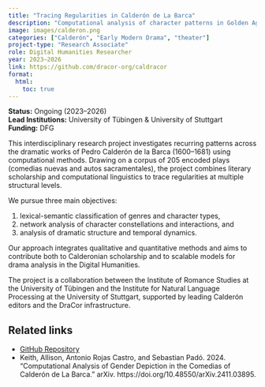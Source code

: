 ```yaml
---
title: "Tracing Regularities in Calderón de La Barca"
description: "Computational analysis of character patterns in Golden Age Spanish drama."
image: images/calderon.png
categories: ["Calderón", "Early Modern Drama", "theater"]
project-type: "Research Associate"
role: Digital Humanities Researcher 
year: 2023–2026
link: https://github.com/dracor-org/caldracor
format:
  html:
    toc: true
---
```


**Status:** Ongoing (2023–2026)  
**Lead Institutions:** University of Tübingen & University of Stuttgart   
**Funding:** DFG

This interdisciplinary research project investigates recurring patterns across the dramatic works of Pedro Calderón de la Barca (1600–1681) using computational methods. Drawing on a corpus of 205 encoded plays (comedias nuevas and autos sacramentales), the project combines literary scholarship and computational linguistics to trace regularities at multiple structural levels.

We pursue three main objectives: 

1. lexical-semantic classification of genres and character types, 
2. network analysis of character constellations and interactions, and 
3. analysis of dramatic structure and temporal dynamics. 

Our approach integrates qualitative and quantitative methods and aims to contribute both to Calderonian scholarship and to scalable models for drama analysis in the Digital Humanities.

The project is a collaboration between the Institute of Romance Studies at the University of Tübingen and the Institute for Natural Language Processing at the University of Stuttgart, supported by leading Calderón editors and the DraCor infrastructure.

## Related links
- [GitHub Repository](https://github.com/dracor-org/caldracor)
- Keith, Allison, Antonio Rojas Castro, and Sebastian Padó. 2024. “Computational Analysis of Gender Depiction in the Comedias of Calderón de La Barca.” arXiv. https://doi.org/10.48550/arXiv.2411.03895. 